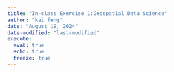 ```yaml
---
title: "In-class Exercise 1:Geospatial Data Science"
author: "kai feng"
date: "August 19, 2024"
date-modified: "last-modified"
execute:
  eval: true
  echo: true
  freeze: true
---
```

